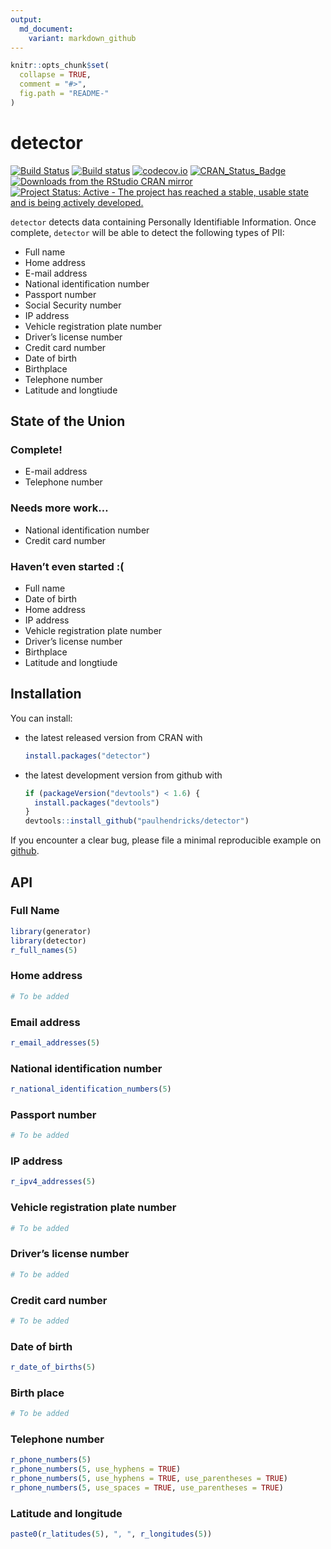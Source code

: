 ```yaml
---
output:
  md_document:
    variant: markdown_github
---
```


<!-- README.md is generated from README.Rmd. Please edit that file -->

```r
knitr::opts_chunk$set(
  collapse = TRUE,
  comment = "#>",
  fig.path = "README-"
)
```

# detector

[![Build Status](https://travis-ci.org/paulhendricks/detector.png?branch=master)](https://travis-ci.org/paulhendricks/detector)
[![Build status](https://ci.appveyor.com/api/projects/status/gu5ggnr1i2muw5r3/branch/master?svg=true)](https://ci.appveyor.com/project/paulhendricks/detector/branch/master)
[![codecov.io](http://codecov.io/github/paulhendricks/detector/coverage.svg?branch=master)](http://codecov.io/github/paulhendricks/detector?branch=master)
[![CRAN_Status_Badge](http://www.r-pkg.org/badges/version/detector)](http://cran.r-project.org/package=detector)
[![Downloads from the RStudio CRAN mirror](http://cranlogs.r-pkg.org/badges/detector)](http://cran.rstudio.com/package=detector)
[![Project Status: Active - The project has reached a stable, usable state and is being actively developed.](http://www.repostatus.org/badges/0.1.0/active.svg)](http://www.repostatus.org/#active)

`detector` detects data containing Personally Identifiable Information. Once complete, `detector` will be able to detect the following types of PII:

* Full name
* Home address
* E-mail address
* National identification number
* Passport number
* Social Security number
* IP address
* Vehicle registration plate number
* Driver's license number
* Credit card number
* Date of birth
* Birthplace
* Telephone number
* Latitude and longtiude

## State of the Union

### Complete!

* E-mail address 
* Telephone number 

### Needs more work...

* National identification number
* Credit card number

### Haven't even started :(

* Full name
* Date of birth
* Home address
* IP address
* Vehicle registration plate number
* Driver's license number
* Birthplace
* Latitude and longtiude 

## Installation

You can install:

* the latest released version from CRAN with

    ```R
    install.packages("detector")
    ````

* the latest development version from github with

    ```R
    if (packageVersion("devtools") < 1.6) {
      install.packages("devtools")
    }
    devtools::install_github("paulhendricks/detector")
    ```

If you encounter a clear bug, please file a minimal reproducible example on [github](https://github.com/paulhendricks/detector/issues).

## API

### Full Name

```r
library(generator)
library(detector)
r_full_names(5)
```

### Home address

```r
# To be added
```

### Email address

```r
r_email_addresses(5)
```

### National identification number

```r
r_national_identification_numbers(5)
```

### Passport number

```r
# To be added
```

### IP address

```r
r_ipv4_addresses(5)
```

### Vehicle registration plate number

```r
# To be added
```

### Driver's license number

```r
# To be added
```

### Credit card number

```r
# To be added
```

### Date of birth

```r
r_date_of_births(5)
```

### Birth place

```r
# To be added
```

### Telephone number

```r
r_phone_numbers(5)
r_phone_numbers(5, use_hyphens = TRUE)
r_phone_numbers(5, use_hyphens = TRUE, use_parentheses = TRUE)
r_phone_numbers(5, use_spaces = TRUE, use_parentheses = TRUE)
```

### Latitude and longitude

```r
paste0(r_latitudes(5), ", ", r_longitudes(5))
```
